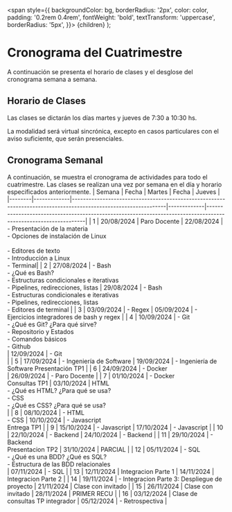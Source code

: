   <span
    style={{
      backgroundColor: bg,
      borderRadius: '2px',
      color: color,
      padding: '0.2rem 0.4rem',
      fontWeight: 'bold',
      textTransform: 'uppercase',
      borderRadius: '5px',
    }}>
    {children}
  </span>
);

# Cronograma del Cuatrimestre

A continuación se presenta el horario de clases y el desglose del cronograma semana a semana.

## Horario de Clases

Las clases se dictarán los días martes y jueves de 7:30 a 10:30 hs.

La modalidad será virtual sincrónica, excepto en casos particulares con el aviso suficiente, que serán presenciales.

## Cronograma Semanal


A continuación, se muestra el cronograma de actividades para todo el cuatrimestre. Las clases se realizan una vez por semana en el día y horario especificados anteriormente.
| Semana | Fecha       | Martes                                                                                                         | Fecha       | Jueves                                                                                                         |
|--------|-------------|----------------------------------------------------------------------------------------------------------------|-------------|----------------------------------------------------------------------------------------------------------------|
| 1      | 20/08/2024  | Paro Docente                                                                                                   | 22/08/2024  | - Presentación de la materia<br/>- Opciones de instalación de Linux<br/>  <br/>- Editores de texto<br/>- Introducción a Linux<br/>- Terminal|
| 2      | 27/08/2024  | - Bash<br/>  - ¿Qué es Bash?<br/>  - Estructuras condicionales e iterativas<br/>  - Pipelines, redirecciones, listas  |  29/08/2024  | - Bash<br/>  - Estructuras condicionales e iterativas<br/>  - Pipelines, redirecciones, listas <br/>- Editores de terminal                                          |
| 3      | 03/09/2024  | - Regex                                                                                                        | 05/09/2024  | - Ejercicios integradores de bash y regex                                                                     |
| 4      | 10/09/2024  | - Git<br/>  - ¿Qué es Git? ¿Para qué sirve?<br/>  - Repositorio y Estados<br/>  - Comandos básicos <br/>- Github<br/>  | 12/09/2024  | - Git<br/>                                            |
| 5      | 17/09/2024  | - Ingeniería de Software                                                                   | 19/09/2024  | - Ingeniería de Software  <Highlight bg="#0070a7" color="#f7f7f7">Presentación TP1</Highlight>                                           |
| 6      | 24/09/2024  | - Docker<br/>   | 26/09/2024  | - Paro Docente                                                                                              |
| 7      | 01/10/2024  | - Docker <br/> Consultas TP1  | 03/10/2024  | HTML<br/>  - ¿Qué es HTML? ¿Para qué se usa? <br/>- CSS<br/>  - ¿Qué es CSS? ¿Para qué se usa?<br/>                                                                                      |
| 8      | 08/10/2024  | - HTML<br/>- CSS                                                                                                 | 10/10/2024  | - Javascript   <br/>    <Highlight bg="#0070a7" color="#f7f7f7">Entrega TP1</Highlight>                                                                                          |
| 9      | 15/10/2024  | - Javascript                                                                                                   | 17/10/2024  | - Javascript                                                                                                  |
| 10     | 22/10/2024  | - Backend                                                                                                      | 24/10/2024  | - Backend                                                                                                     |
| 11     | 29/10/2024  | - Backend <br/> <Highlight bg="#0070a7" color="#f7f7f7">Presentacion TP2</Highlight>                                                                               | 31/10/2024  | <Highlight bg="#0070a7" color="#f7f7f7">PARCIAL</Highlight>  |
| 12     | 05/11/2024  | - SQL<br/>  - ¿Qué es una BDD? ¿Qué es SQL?<br/>  - Estructura de las BDD relacionales<br/>                                                                                                      | 07/11/2024  | - SQL                                                                                                         |
| 13     | 12/11/2024  | Integracion Parte 1                                                                                             | 14/11/2024  | Integracion Parte 2                                                                                           |
| 14     | 19/11/2024  | - Integracion Parte 3: Despliegue de proyecto                                                                   | 21/11/2024  | Clase con invitado                                                                                                       |
| 15     | 26/11/2024  | Clase con invitado                                                                                           | 28/11/2024  | <Highlight bg="#0070a7" color="#f7f7f7">PRIMER RECU</Highlight>                                                                                                     |
| 16     | 03/12/2024  | Clase de consultas TP integrador                                                                                          | 05/12/2024  | - Retrospectiva                                                                                               |




